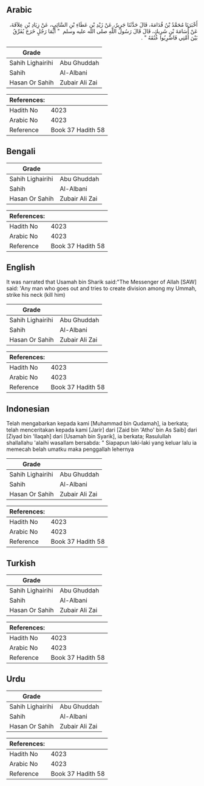 ## Arabic


<div dir="rtl" lang="ar" style={{fontSize:'larger',backgroundColor:'#f8f9fa',padding:20}}>
أَخْبَرَنَا مُحَمَّدُ بْنُ قُدَامَةَ، قَالَ حَدَّثَنَا جَرِيرٌ، عَنْ زَيْدِ بْنِ عَطَاءِ بْنِ السَّائِبِ، عَنْ زِيَادِ بْنِ عِلاَقَةَ، عَنْ أُسَامَةَ بْنِ شَرِيكٍ، قَالَ قَالَ رَسُولُ اللَّهِ صلى الله عليه وسلم ‏ "‏ أَيُّمَا رَجُلٍ خَرَجَ يُفَرِّقُ بَيْنَ أُمَّتِي فَاضْرِبُوا عُنُقَهُ ‏"‏ ‏.‏
</div>
<div style={{backgroundColor:'#f8f9fa',padding:20, marginBottom: 10}}><table> <thead> <tr> <th>Grade</th> <th></th> </tr> </thead> <tbody> <tr><td>Sahih Lighairihi</td><td>Abu Ghuddah</td></tr><tr><td>Sahih</td><td>Al-Albani</td></tr><tr><td>Hasan Or Sahih</td><td>Zubair Ali Zai</td></tr></tbody></table><table> <thead> <tr> <th>References:</th> <th></th> </tr> </thead> <tbody><tr><td>Hadith No</td><td>4023</td></tr><tr><td>Arabic No</td><td>4023</td></tr><tr><td>Reference</td><td>Book 37 Hadith 58</td></tr></tbody></table></div>

## Bengali


<div dir="ltr" lang="bn" style={{fontSize:'larger',backgroundColor:'#f8f9fa',padding:20}}>

</div>
<div style={{backgroundColor:'#f8f9fa',padding:20, marginBottom: 10}}><table> <thead> <tr> <th>Grade</th> <th></th> </tr> </thead> <tbody> <tr><td>Sahih Lighairihi</td><td>Abu Ghuddah</td></tr><tr><td>Sahih</td><td>Al-Albani</td></tr><tr><td>Hasan Or Sahih</td><td>Zubair Ali Zai</td></tr></tbody></table><table> <thead> <tr> <th>References:</th> <th></th> </tr> </thead> <tbody><tr><td>Hadith No</td><td>4023</td></tr><tr><td>Arabic No</td><td>4023</td></tr><tr><td>Reference</td><td>Book 37 Hadith 58</td></tr></tbody></table></div>

## English


<div dir="ltr" lang="en" style={{fontSize:'larger',backgroundColor:'#f8f9fa',padding:20}}>
It was narrated that Usamah bin Sharik said:"The Messenger of Allah [SAW] said: 'Any man who goes out and tries to create division among my Ummah, strike his neck (kill him)
</div>
<div style={{backgroundColor:'#f8f9fa',padding:20, marginBottom: 10}}><table> <thead> <tr> <th>Grade</th> <th></th> </tr> </thead> <tbody> <tr><td>Sahih Lighairihi</td><td>Abu Ghuddah</td></tr><tr><td>Sahih</td><td>Al-Albani</td></tr><tr><td>Hasan Or Sahih</td><td>Zubair Ali Zai</td></tr></tbody></table><table> <thead> <tr> <th>References:</th> <th></th> </tr> </thead> <tbody><tr><td>Hadith No</td><td>4023</td></tr><tr><td>Arabic No</td><td>4023</td></tr><tr><td>Reference</td><td>Book 37 Hadith 58</td></tr></tbody></table></div>

## Indonesian


<div dir="ltr" lang="id" style={{fontSize:'larger',backgroundColor:'#f8f9fa',padding:20}}>
Telah mengabarkan kepada kami [Muhammad bin Qudamah], ia berkata; telah menceritakan kepada kami [Jarir] dari [Zaid bin 'Atho' bin As Saib] dari [Ziyad bin 'Ilaqah] dari [Usamah bin Syarik], ia berkata; Rasulullah shallallahu 'alaihi wasallam bersabda: " Siapapun laki-laki yang keluar lalu ia memecah belah umatku maka penggallah lehernya
</div>
<div style={{backgroundColor:'#f8f9fa',padding:20, marginBottom: 10}}><table> <thead> <tr> <th>Grade</th> <th></th> </tr> </thead> <tbody> <tr><td>Sahih Lighairihi</td><td>Abu Ghuddah</td></tr><tr><td>Sahih</td><td>Al-Albani</td></tr><tr><td>Hasan Or Sahih</td><td>Zubair Ali Zai</td></tr></tbody></table><table> <thead> <tr> <th>References:</th> <th></th> </tr> </thead> <tbody><tr><td>Hadith No</td><td>4023</td></tr><tr><td>Arabic No</td><td>4023</td></tr><tr><td>Reference</td><td>Book 37 Hadith 58</td></tr></tbody></table></div>

## Turkish


<div dir="ltr" lang="tr" style={{fontSize:'larger',backgroundColor:'#f8f9fa',padding:20}}>

</div>
<div style={{backgroundColor:'#f8f9fa',padding:20, marginBottom: 10}}><table> <thead> <tr> <th>Grade</th> <th></th> </tr> </thead> <tbody> <tr><td>Sahih Lighairihi</td><td>Abu Ghuddah</td></tr><tr><td>Sahih</td><td>Al-Albani</td></tr><tr><td>Hasan Or Sahih</td><td>Zubair Ali Zai</td></tr></tbody></table><table> <thead> <tr> <th>References:</th> <th></th> </tr> </thead> <tbody><tr><td>Hadith No</td><td>4023</td></tr><tr><td>Arabic No</td><td>4023</td></tr><tr><td>Reference</td><td>Book 37 Hadith 58</td></tr></tbody></table></div>

## Urdu


<div dir="rtl" lang="ur" style={{fontSize:'larger',backgroundColor:'#f8f9fa',padding:20}}>

</div>
<div style={{backgroundColor:'#f8f9fa',padding:20, marginBottom: 10}}><table> <thead> <tr> <th>Grade</th> <th></th> </tr> </thead> <tbody> <tr><td>Sahih Lighairihi</td><td>Abu Ghuddah</td></tr><tr><td>Sahih</td><td>Al-Albani</td></tr><tr><td>Hasan Or Sahih</td><td>Zubair Ali Zai</td></tr></tbody></table><table> <thead> <tr> <th>References:</th> <th></th> </tr> </thead> <tbody><tr><td>Hadith No</td><td>4023</td></tr><tr><td>Arabic No</td><td>4023</td></tr><tr><td>Reference</td><td>Book 37 Hadith 58</td></tr></tbody></table></div>
